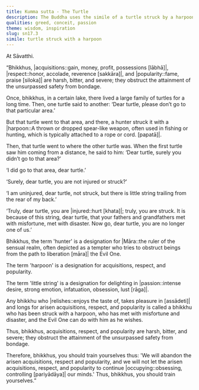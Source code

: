 ```yaml
---
title: Kumma sutta - The Turtle
description: The Buddha uses the simile of a turtle struck by a harpoon to illustrate how attachments to acquisitions, respect, and popularity can lead to misfortune and hinder spiritual progress.
qualities: greed, conceit, passion
theme: wisdom, inspiration
slug: sn17.3
simile: turtle struck with a harpoon
---
```


At Sāvatthi.

“Bhikkhus, |acquisitions::gain, money, profit, possessions [lābhā]|, |respect::honor, accolade, reverence [sakkāra]|, and |popularity::fame, praise [siloka]| are harsh, bitter, and severe; they obstruct the attainment of the unsurpassed safety from bondage.

Once, bhikkhus, in a certain lake, there lived a large family of turtles for a long time. Then, one turtle said to another: ‘Dear turtle, please don’t go to that particular area.’

But that turtle went to that area, and there, a hunter struck it with a |harpoon::A thrown or dropped spear-like weapon, often used in fishing or hunting, which is typically attached to a rope or cord. [papatā]|.

Then, that turtle went to where the other turtle was. When the first turtle saw him coming from a distance, he said to him: ‘Dear turtle, surely you didn’t go to that area?’

‘I did go to that area, dear turtle.’

‘Surely, dear turtle, you are not injured or struck?’

‘I am uninjured, dear turtle, not struck, but there is little string trailing from the rear of my back.’

‘Truly, dear turtle, you are |injured::hurt [khata]|; truly, you are struck. It is because of this string, dear turtle, that your fathers and grandfathers met with misfortune, met with disaster. Now go, dear turtle, you are no longer one of us.’

Bhikkhus, the term 'hunter' is a designation for |Māra::the ruler of the sensual realm, often depicted as a tempter who tries to obstruct beings from the path to liberation [māra]| the Evil One.

The term 'harpoon' is a designation for acquisitions, respect, and popularity.

The term 'little string' is a designation for delighting in |passion::intense desire, strong emotion, infatuation, obsession, lust [rāga]|.

Any bhikkhu who |relishes::enjoys the taste of, takes pleasure in [assādeti]| and longs for arisen acquisitions, respect, and popularity is called a bhikkhu who has been struck with a harpoon, who has met with misfortune and disaster, and the Evil One can do with him as he wishes.

Thus, bhikkhus, acquisitions, respect, and popularity are harsh, bitter, and severe; they obstruct the attainment of the unsurpassed safety from bondage.

Therefore, bhikkhus, you should train yourselves thus: 'We will abandon the arisen acquisitions, respect and popularity, and we will not let the arisen acquisitions, respect, and popularity to continue |occupying::obsessing, controlling [pariyādāya]| our minds.' Thus, bhikkhus, you should train yourselves.”